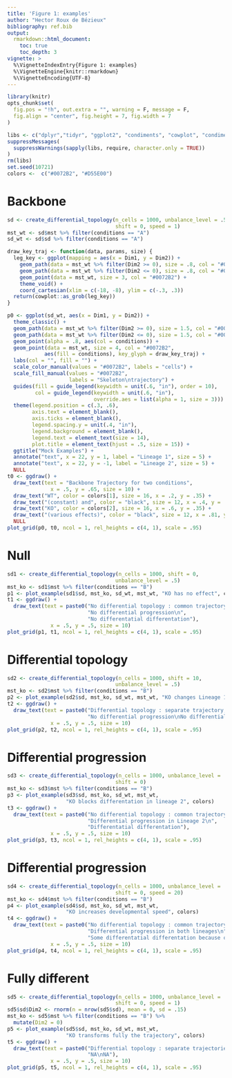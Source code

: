 ```yaml
---
title: 'Figure 1: examples'
author: "Hector Roux de Bézieux"
bibliography: ref.bib
output: 
  rmarkdown::html_document:
    toc: true
    toc_depth: 3
vignette: >
  %\VignetteIndexEntry{Figure 1: examples}
  %\VignetteEngine{knitr::rmarkdown}
  %\VignetteEncoding{UTF-8}
---
```


```r
library(knitr)
opts_chunk$set(
  fig.pos = "!h", out.extra = "", warning = F, message = F, 
  fig.align = "center", fig.height = 7, fig.width = 7
)
```

```r
libs <- c("dplyr","tidyr", "ggplot2", "condiments", "cowplot", "condimentsPaper")
suppressMessages(
  suppressWarnings(sapply(libs, require, character.only = TRUE))
)
rm(libs)
set.seed(10721)
colors <-  c("#0072B2", "#D55E00")
```

# Backbone

```r
sd <- create_differential_topology(n_cells = 1000, unbalance_level = .5,
                                   shift = 0, speed = 1)
mst_wt <- sd$mst %>% filter(conditions == "A") 
sd_wt <- sd$sd %>% filter(conditions == "A")
```

```r
draw_key_traj <- function(data, params, size) {
  leg_key <- ggplot(mapping = aes(x = Dim1, y = Dim2)) +
    geom_path(data = mst_wt %>% filter(Dim2 >= 0), size = .8, col = "#0072B2") +
    geom_path(data = mst_wt %>% filter(Dim2 <= 0), size = .8, col = "#0072B2") +
    geom_point(data = mst_wt, size = 3, col = "#0072B2") +
    theme_void() +
    coord_cartesian(xlim = c(-18, -8), ylim = c(-.3, .3))
  return(cowplot::as_grob(leg_key))
}
```

```r
p0 <- ggplot(sd_wt, aes(x = Dim1, y = Dim2)) +
  theme_classic() +
  geom_path(data = mst_wt %>% filter(Dim2 >= 0), size = 1.5, col = "#0072B2") +
  geom_path(data = mst_wt %>% filter(Dim2 <= 0), size = 1.5, col = "#0072B2") +
  geom_point(alpha = .8, aes(col = conditions)) +
  geom_point(data = mst_wt, size = 4, col = "#0072B2",
            aes(fill = conditions), key_glyph = draw_key_traj) +
  labs(col = "", fill = "") +
  scale_color_manual(values = "#0072B2", labels = "cells") + 
  scale_fill_manual(values = "#0072B2",
                    labels = "Skeleton\ntrajectory") +
  guides(fill = guide_legend(keywidth = unit(.6, "in"), order = 10),
         col = guide_legend(keywidth = unit(.6, "in"),
                            override.aes = list(alpha = 1, size = 3))) +
  theme(legend.position = c(.3, .6),
        axis.text = element_blank(),
        axis.ticks = element_blank(),
        legend.spacing.y = unit(.4, "in"),
        legend.background = element_blank(),
        legend.text = element_text(size = 14),
        plot.title = element_text(hjust = .5, size = 15)) +
  ggtitle("Mock Examples") +
  annotate("text", x = 22, y = 1, label = "Lineage 1", size = 5) +
  annotate("text", x = 22, y = -1, label = "Lineage 2", size = 5) +
  NULL
t0 <- ggdraw() +
  draw_text(text = "Backbone Trajectory for two conditions",
              x = .5, y = .65, size = 10) +
  draw_text("WT", color = colors[1], size = 16, x = .2, y = .35) +
  draw_text("(constant) and", color = "black", size = 12, x = .4, y = .35) +
  draw_text("KO", color = colors[2], size = 16, x = .6, y = .35) +
  draw_text("(various effects)", color = "black", size = 12, x = .81, y = .35) +
  NULL
plot_grid(p0, t0, ncol = 1, rel_heights = c(4, 1), scale = .95)
```

# Null

```r
sd1 <- create_differential_topology(n_cells = 1000, shift = 0,
                                   unbalance_level = .5)
mst_ko <- sd1$mst %>% filter(conditions == "B")
p1 <- plot_example(sd1$sd, mst_ko, sd_wt, mst_wt, "KO has no effect", colors)
t1 <- ggdraw() +
  draw_text(text = paste0("No differential topology : common trajectory\n",
                          "No differential progression\n", 
                          "No differentatial differentation"), 
              x = .5, y = .5, size = 10)
plot_grid(p1, t1, ncol = 1, rel_heights = c(4, 1), scale = .95)
```

# Differential topology

```r
sd2 <- create_differential_topology(n_cells = 1000, shift = 10,
                                   unbalance_level = .5)
mst_ko <- sd2$mst %>% filter(conditions == "B")
p2 <- plot_example(sd2$sd, mst_ko, sd_wt, mst_wt, "KO changes Lineage 1", colors)
t2 <- ggdraw() +
  draw_text(text = paste0("Differential topology : separate trajectory, common skeleton\n",
                          "No differential progression\nNo differential differentation"), 
              x = .5, y = .5, size = 10)
plot_grid(p2, t2, ncol = 1, rel_heights = c(4, 1), scale = .95)
```

# Differential progression

```r
sd3 <- create_differential_topology(n_cells = 1000, unbalance_level = .9,
                                   shift = 0)
mst_ko <- sd3$mst %>% filter(conditions == "B")
p3 <- plot_example(sd3$sd, mst_ko, sd_wt, mst_wt,
                   "KO blocks differentation in lineage 2", colors)
t3 <- ggdraw() +
  draw_text(text = paste0("No differential topology : common trajectory\n",
                          "Differential progression in Lineage 2\n",
                          "Differentatial differentation"), 
              x = .5, y = .5, size = 10)
plot_grid(p3, t3, ncol = 1, rel_heights = c(4, 1), scale = .95)
```

# Differential progression

```r
sd4 <- create_differential_topology(n_cells = 1000, unbalance_level = .5,
                                   shift = 0, speed = 20)
mst_ko <- sd4$mst %>% filter(conditions == "B")
p4 <- plot_example(sd4$sd, mst_ko, sd_wt, mst_wt,
                   "KO increases developmental speed", colors)
t4 <- ggdraw() +
  draw_text(text = paste0("No differential topology : common trajectory\n",
                          "Differential progression in both lineages\n",
                          "Some differentatial differentation because of speed-up"), 
              x = .5, y = .5, size = 10)
plot_grid(p4, t4, ncol = 1, rel_heights = c(4, 1), scale = .95)
```

# Fully different

```r
sd5 <- create_differential_topology(n_cells = 1000, unbalance_level = .5,
                                   shift = 0, speed = 1)
sd5$sd$Dim2 <- rnorm(n = nrow(sd5$sd), mean = 0, sd = .15)
mst_ko <- sd5$mst %>% filter(conditions == "B") %>%
  mutate(Dim2 = 0)
p5 <- plot_example(sd5$sd, mst_ko, sd_wt, mst_wt,
                   "KO transforms fully the trajectory", colors)
t5 <- ggdraw() +
  draw_text(text = paste0("Differential topology : separate trajectories, imposible to reconcile\n",
                          "NA\nNA"), 
              x = .5, y = .5, size = 10)
plot_grid(p5, t5, ncol = 1, rel_heights = c(4, 1), scale = .95)
```
